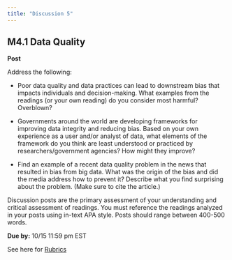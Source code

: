 ```yaml
---
title: "Discussion 5"
---
```


## M4.1 Data Quality

**Post**

Address the following:

-   Poor data quality and data practices can lead to downstream bias that impacts individuals and decision-making. What examples from the readings (or your own reading) do you consider most harmful? Overblown?

-   Governments around the world are developing frameworks for improving data integrity and reducing bias. Based on your own experience as a user and/or analyst of data, what elements of the framework do you think are least understood or practiced by researchers/government agencies? How might they improve?

-   Find an example of a recent data quality problem in the news that resulted in bias from big data. What was the origin of the bias and did the media address how to prevent it? Describe what you find surprising about the problem. (Make sure to cite the article.)

Discussion posts are the primary assessment of your understanding and critical assessment of readings. You must reference the readings analyzed in your posts using in-text APA style. Posts should range between 400-500 words. 

**Due by:** 10/15 11:59 pm EST

See here for [Rubrics](/resources/rubrics-discussion.qmd)
